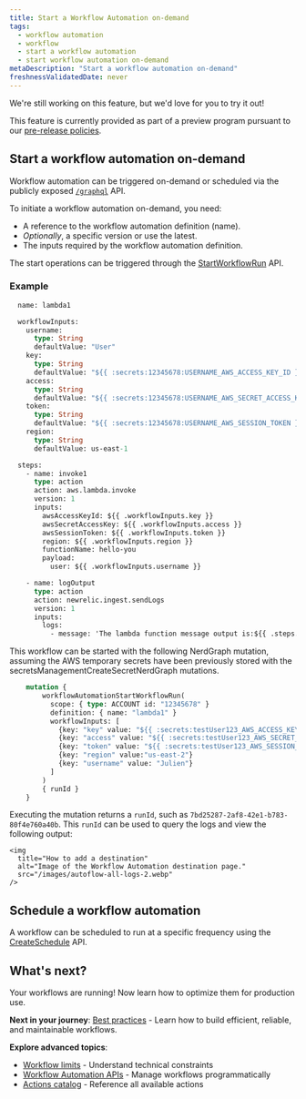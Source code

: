 ```yaml
---
title: Start a Workflow Automation on-demand
tags:
  - workflow automation
  - workflow
  - start a workflow automation
  - start workflow automation on-demand
metaDescription: "Start a workflow automation on-demand"
freshnessValidatedDate: never
---
```


<Callout title="preview">
  We're still working on this feature, but we'd love for you to try it out!

  This feature is currently provided as part of a preview program pursuant to our [pre-release policies](/docs/licenses/license-information/referenced-policies/new-relic-pre-release-policy).
</Callout>

## Start a workflow automation on-demand

Workflow automation can be triggered on-demand or scheduled via the publicly exposed [`/graphql`](/docs/apis/nerdgraph/get-started/nerdgraph-explorer) API.

To initiate a workflow automation on-demand, you need:

  - A reference to the workflow automation definition (name).
  - *Optionally*, a specific version or use the latest.
  - The inputs required by the workflow automation definition.

The start operations can be triggered through the [StartWorkflowRun](/docs/workflow-automation/workflow-automation-apis/start-workflow-run) API.

### Example

```graphql
  name: lambda1

  workflowInputs:
    username:
      type: String
      defaultValue: "User"
    key:
      type: String
      defaultValue: "${{ :secrets:12345678:USERNAME_AWS_ACCESS_KEY_ID }}"
    access:
      type: String
      defaultValue: "${{ :secrets:12345678:USERNAME_AWS_SECRET_ACCESS_KEY }}"
    token:
      type: String
      defaultValue: "${{ :secrets:12345678:USERNAME_AWS_SESSION_TOKEN }}"
    region:
      type: String
      defaultValue: us-east-1

  steps:
    - name: invoke1
      type: action
      action: aws.lambda.invoke
      version: 1
      inputs:
        awsAccessKeyId: ${{ .workflowInputs.key }}
        awsSecretAccessKey: ${{ .workflowInputs.access }}
        awsSessionToken: ${{ .workflowInputs.token }}
        region: ${{ .workflowInputs.region }}
        functionName: hello-you
        payload:
          user: ${{ .workflowInputs.username }}

    - name: logOutput
      type: action
      action: newrelic.ingest.sendLogs
      version: 1
      inputs:
        logs:
          - message: 'The lambda function message output is:${{ .steps.invoke1.outputs.payload.body }}'
```

This workflow can be started with the following NerdGraph mutation, assuming the AWS temporary secrets have been previously stored with the secretsManagementCreateSecretNerdGraph mutations.

```graphql
    mutation {
        workflowAutomationStartWorkflowRun(
          scope: { type: ACCOUNT id: "12345678" }
          definition: { name: "lambda1" }
          workflowInputs: [
            {key: "key" value: "${{ :secrets:testUser123_AWS_ACCESS_KEY_ID }}"}
            {key: "access" value: "${{ :secrets:testUser123_AWS_SECRET_ACCESS_KEY }}"}
            {key: "token" value: "${{ :secrets:testUser123_AWS_SESSION_TOKEN }}"}
            {key: "region" value:"us-east-2"}
            {key: "username" value: "Julien"}
          ]
        )
        { runId }
    }
```
Executing the mutation returns a `runId`, such as `7bd25287-2af8-42e1-b783-80f4e760a40b`. This `runId` can be used to query the logs and view the following output:

    <img
      title="How to add a destination"
      alt="Image of the Workflow Automation destination page."
      src="/images/autoflow-all-logs-2.webp"
    />

## Schedule a workflow automation

A workflow can be scheduled to run at a specific frequency using the [CreateSchedule](/docs/workflow-automation/workflow-automation-apis) API.


## What's next?

Your workflows are running! Now learn how to optimize them for production use.

**Next in your journey**: [Best practices](/docs/workflow-automation/limitations-and-faq/workflow-best-practices) - Learn how to build efficient, reliable, and maintainable workflows.

**Explore advanced topics**:
- [Workflow limits](/docs/workflow-automation/limitations-and-faq/workflow-limits) - Understand technical constraints
- [Workflow Automation APIs](/docs/workflow-automation/workflow-automation-apis/using-workflow-automation-api) - Manage workflows programmatically
- [Actions catalog](/docs/workflow-automation/setup-and-configuration/actions-catalog) - Reference all available actions
